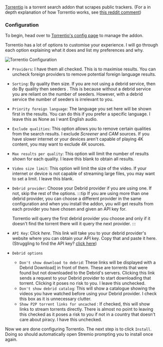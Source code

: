 
<AddonTemplate id="torrentio" source="https://github.com/TheBeastLT/torrentio-scraper" manifest="https://torrentio.strem.fun/manifest.json" configurable={true}/> 

[Torrentio](https://github.com/TheBeastLT/torrentio-scraper) is a torrent search addon that scrapes public trackers. (For a in depth explanation of how Torrentio works, see [this reddit comment](https://www.reddit.com/r/StremioAddons/comments/19fmjlp/comment/kjlnwru/))

<h3>Configuration</h3>

To begin, head over to [Torrentio's config page](https://torrentio.strem.fun/configure) to manage the addon.

Torrentio has a lot of options to customise your experience. I will go through each option explaining what it does and list my preferences and why.

![Torrentio Configuration](../img/torrentio_setup.png)

- `Providers`: I have them all checked. This is to maximise results. You can uncheck foreign providers to remove potential foreign language results.
- `Sorting`: By quality then size. If you are not using a debrid service, then do By quality then seeders . This is because without a debrid service you are reliant on the number of seeders. However, with a debrid service the number of seeders is irrelevant to you.
- `Priority foreign language`: The language you set here will be shown first in the results. You can do this if you prefer a specific language. I leave this as None as I want English audio. 
- `Exclude qualities`: This option allows you to remove certain qualities from the search results. I exclude *Screener* and *CAM* sources. If you have slower internet or your devices aren't capable of playing 4K content, you may want to exclude 4K sources.
- `Max results per quality`: This option will limit the number of results shown for each quality. I leave this blank to obtain all results.
- `Video size limit`: This option will limit the size of the video. If your internet or device is not capable of streaming large files, you may want to set a limit. I leave this blank.
- `Debrid provider`: Choose your Debrid provider if you are using one. If not, skip the rest of the options.
    :::tip
    If you are using more than one debrid provider, you can choose a different provider in the same configuration and when you install the addon, you will get results from each provider you have chosen and given an API key for.

    Torrentio will query the first debrid provider you choose and only if it doesn't find the torrent there will it query the next provider.
    :::
- `API Key`: Click *here*. This link will take you to your debrid provider's website where you can obtain your API key. Copy that and paste it here. (Struggling to find the API key? [click here](faq#where-can-i-find-my-debrid-api-key))
- `Debrid options`
    - `Don't show download to debrid`: These links will be displayed with a Debrid Download] in front of them. 
        These are torrents that were found but not downloaded to the Debrid's servers. 
        Clicking this link sends a request to your Debrid provider to start downloading that torrent. 
        Clicking it poses no risk to you. I leave this unchecked.
    - `Don't show debrid catalog`: This will show a catalogue showing the videos you have watched before using your Debrid provider. 
                                    I check this box as it is unnecessary clutter.
    - `Show P2P torrent links for uncached` :  If checked, this will show links to stream torrents directly. 
                                                There is almost no point to leaving this checked as it poses a risk to you if not in a country that doesn't care about piracy. 
                                                I have this unchecked.

Now we are done configuring Torrentio. 
The next step is to click `Install`. 
Doing so should automatically open Stremio prompting you to install once again.